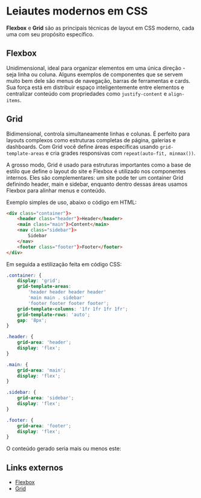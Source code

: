
Leiautes modernos em CSS
=========

**Flexbox** e **Grid** são as principais técnicas de layout em CSS moderno, cada uma com seu propósito específico.

## Flexbox

Unidimensional, ideal para organizar elementos em uma única direção - seja linha ou coluna. Alguns exemplos de componentes que se servem muito bem dele são menus de navegação, barras de ferramentas e cards. Sua força está em distribuir espaço inteligentemente entre elementos e centralizar conteúdo com propriedades como `justify-content` e `align-items`.

## Grid

Bidimensional, controla simultaneamente linhas e colunas. É perfeito para layouts complexos como estruturas completas de página, galerias e dashboards. Com Grid você define áreas específicas usando `grid-template-areas` e cria grades responsivas com `repeat(auto-fit, minmax())`.

A grosso modo, Grid é usado para estruturas importantes como a base de estilo que define o layout do site e Flexbox é utilizado nos componentes internos. Eles são complementares: um site pode ter um container Grid definindo header, main e sidebar, enquanto dentro dessas áreas usamos Flexbox para alinhar menus e conteúdo.

Exemplo simples de uso, abaixo o código em HTML:

```html
<div class="container"}>
    <header class="header"}>Header</header>
    <main class="main"}>Content</main>
    <nav class="sidebar"}>
        Sidebar
    </nav>
    <footer class="footer"}>Footer</footer>
</div>
```

Em seguida a estilização feita em código CSS:

```css
.container: {
    display: 'grid';
    grid-template-areas:
        'header header header header'
        'main main . sidebar'
        'footer footer footer footer';
    grid-template-columns: '1fr 1fr 1fr 1fr';
    grid-template-rows: 'auto';
    gap: '8px';
}

.header: {
    grid-area: 'header';
    display: 'flex';
}

.main: {
    grid-area: 'main';
    display: 'flex';
}

.sidebar: {
    grid-area: 'sidebar';
    display: 'flex';
}

.footer: {
    grid-area: 'footer';
    display: 'flex';
}
```

O conteúdo gerado seria mais ou menos este:

<FlexBoxGridExample />

## Links externos

- [Flexbox](https://css-tricks.com/snippets/css/a-guide-to-flexbox/)
- [Grid](https://css-tricks.com/snippets/css/complete-guide-grid/)

<Footer previous={{ title: 'aria', href: 'aria' }} next={{ title: 'animations_and_transitions', href: 'animations-transitions' }} />